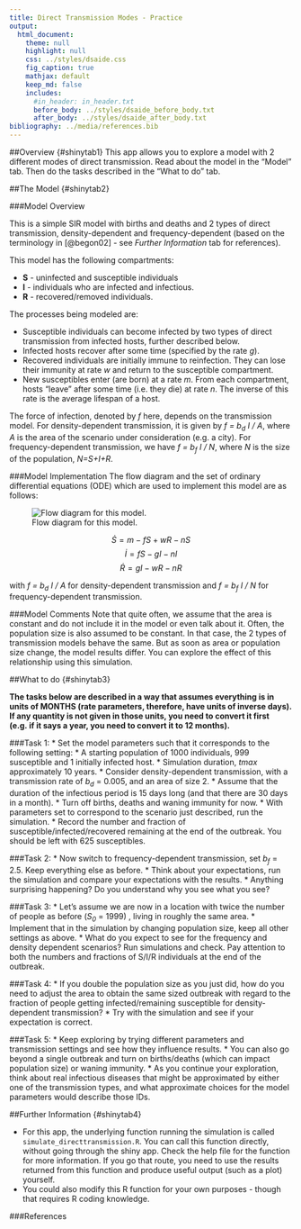 ```yaml
---
title: Direct Transmission Modes - Practice
output:
  html_document:
    theme: null
    highlight: null
    css: ../styles/dsaide.css
    fig_caption: true
    mathjax: default 
    keep_md: false
    includes:
      #in_header: in_header.txt
      before_body: ../styles/dsaide_before_body.txt
      after_body: ../styles/dsaide_after_body.txt 
bibliography: ../media/references.bib
---
```


##Overview {#shinytab1}
This app allows you to explore a model with 2 different modes of direct transmission. Read about the model in the "Model" tab. Then do the tasks described in the "What to do" tab.


##The Model {#shinytab2}


###Model Overview

This is a simple SIR model with births and deaths and 2 types of direct transmission, density-dependent and frequency-dependent (based on the terminology in [@begon02] - see _Further Information_ tab for references).

This model has the following compartments:  

* **S** - uninfected and susceptible individuals 
* **I** - individuals who are infected and infectious.
* **R** - recovered/removed individuals.

The processes being modeled are:

* Susceptible individuals can become infected by two types of direct transmission from infected hosts, further described below.
* Infected hosts recover after some time (specified by the rate _g_). 
* Recovered individuals are initially immune to reinfection. They can lose their immunity at rate _w_ and return to the susceptible compartment. 
* New susceptibles enter (are born) at a rate _m_. From each compartment, hosts "leave" after some time (i.e. they die) at rate _n_. The inverse of this rate is the average lifespan of a host. 



The force of infection, denoted by _f_ here, depends on the transmission model. For density-dependent transmission, it is given by _f = b~d~ I / A_, where _A_ is the area of the scenario under consideration (e.g. a city). For frequency-dependent transmission, we have _f = b~f~ I / N_, where _N_ is the size of the population, _N=S+I+R_. 



###Model Implementation
The flow diagram and the set of ordinary differential equations (ODE) which are used to implement this model are as follows:

![Flow diagram for this model.](../media/directtransmissionmodel.png)


$$\dot S =m - f S  + wR - nS$$ 
$$\dot I = f S - g I -nI$$ 
$$\dot R = g I - wR - nR$$

with _f = b~d~ I / A_ for density-dependent transmission and _f = b~f~ I / N_ for frequency-dependent transmission.


###Model Comments
Note that quite often, we assume that the area is constant and do not include it in the model or even talk about it. Often, the population size is also assumed to be constant. In that case, the 2 types of transmission models behave the same. But as soon as area or population size change, the model results differ. You can explore the effect of this relationship using this simulation.

##What to do {#shinytab3}


**The tasks below are described in a way that assumes everything is in units of MONTHS (rate parameters, therefore, have units of inverse days). If any quantity is not given in those units, you need to convert it first (e.g. if it says a year, you need to convert it to 12 months).**


###Task 1: 
* Set the model parameters such that it corresponds to the following setting: 
    * A starting population of 1000 individuals, 999 susceptible and 1 initially infected host.
    * Simulation duration, _tmax_ approximately 10 years.
    * Consider density-dependent transmission, with a transmission rate of _b~d~_ = 0.005, and an area of size 2.
    * Assume that the duration of the infectious period is 15 days long (and that there are 30 days in a month). 
    * Turn off births, deaths and waning immunity for now.
* With parameters set to correspond to the scenario just described, run the simulation.
* Record the number and fraction of susceptible/infected/recovered remaining at the end of the outbreak. You should be left with 625 susceptibles.

###Task 2: 
* Now switch to frequency-dependent transmission, set _b~f~_ = 2.5. Keep everything else as before.
* Think about your expectations, run the simulation and compare your expectations with the results.
* Anything surprising happening? Do you understand why you see what you see?


###Task 3: 
* Let's assume we are now in a location with twice the number of people as before (_S~0~_ = 1999) , living in roughly the same area.
* Implement that in the simulation by changing population size, keep all other settings as above. 
* What do you expect to see for the frequency and density dependent scenarios? Run simulations and check. Pay attention to both the numbers and fractions of S/I/R individuals at the end of the outbreak.  

###Task 4: 
* If you double the population size as you just did, how do you need to adjust the area to obtain the same sized outbreak with regard to the fraction of people getting infected/remaining susceptible for density-dependent transmission?
* Try with the simulation and see if your expectation is correct.

###Task 5: 
* Keep exploring by trying different parameters and transmission settings and see how they influence results.
* You can also go beyond a single outbreak and turn on births/deaths (which can impact population size) or waning immunity.
* As you continue your exploration, think about real infectious diseases that might be approximated by either one of the transmission types, and what approximate choices for the model parameters would describe those IDs.




##Further Information {#shinytab4}

* For this app, the underlying function running the simulation is called `simulate_directtransmission.R`. You can call this function directly, without going through the shiny app. Check the help file for the function for more information. If you go that route, you need to use the results returned from this function and produce useful output (such as a plot) yourself. 
* You could also modify this R function for your own purposes - though that requires R coding knowledge.

###References

